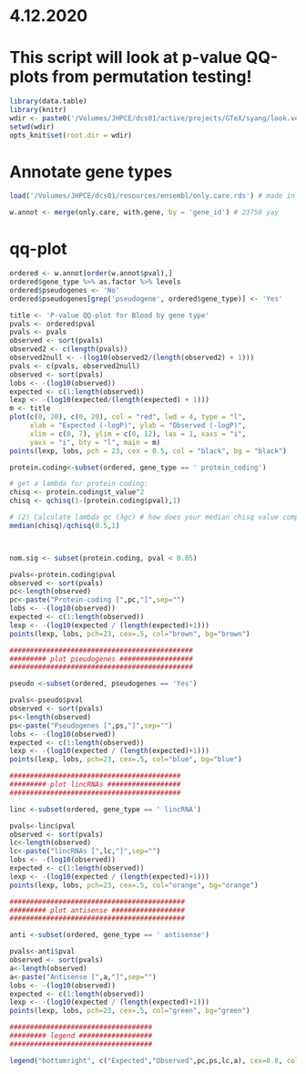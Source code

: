 # 4.12.2020

# This script will look at p-value QQ-plots from permutation testing!
```r
library(data.table)
library(knitr)
wdir <- paste0('/Volumes/JHPCE/dcs01/active/projects/GTeX/syang/look.version8/Whole Blood/with.gene.rds')
setwd(wdir)
opts_knit$set(root.dir = wdir)
```
		
# Annotate gene types
```r
load('/Volumes/JHPCE/dcs01/resources/ensembl/only.care.rds') # made in /dcs01/arking/arkinglab/resources/ensembl/try.read.R

w.annot <- merge(only.care, with.gene, by = 'gene_id') # 23758 yay
```

# qq-plot
```r
ordered <- w.annot[order(w.annot$pval),]
ordered$gene_type %>% as.factor %>% levels
ordered$pseudogenes <- 'No'
ordered$pseudogenes[grep('pseudogene', ordered$gene_type)] <- 'Yes'

title <- 'P-value QQ-plot for Blood by gene type'
pvals <- ordered$pval
pvals <- pvals
observed <- sort(pvals)
observed2 <- c(length(pvals))
observed2null <- -(log10(observed2/(length(observed2) + 1)))
pvals <- c(pvals, observed2null)
observed <- sort(pvals)
lobs <- -(log10(observed))
expected <- c(1:length(observed))
lexp <- -(log10(expected/(length(expected) + 1)))
m <- title
plot(c(0, 20), c(0, 20), col = "red", lwd = 4, type = "l",
     xlab = "Expected (-logP)", ylab = "Observed (-logP)",
     xlim = c(0, 7), ylim = c(0, 12), las = 1, xaxs = "i",
     yaxs = "i", bty = "l", main = m)
points(lexp, lobs, pch = 23, cex = 0.5, col = "black", bg = "black")

protein.coding<-subset(ordered, gene_type == ' protein_coding')

# get a lambda for protein coding:
chisq <- protein.coding$t_value^2
chisq <- qchisq(1-(protein.coding$pval),1)

# (2) Calculate lambda gc (λgc) # how does your median chisq value compare?
median(chisq)/qchisq(0.5,1)



nom.sig <- subset(protein.coding, pval < 0.05)

pvals<-protein.coding$pval
observed <- sort(pvals)
pc<-length(observed)
pc<-paste("Protein-coding [",pc,"]",sep="")
lobs <- -(log10(observed))
expected <- c(1:length(observed))
lexp <- -(log10(expected / (length(expected)+1)))
points(lexp, lobs, pch=23, cex=.5, col="brown", bg="brown")

#############################################
######### plot pseudogenes ##################
#############################################

pseudo <-subset(ordered, pseudogenes == 'Yes')

pvals<-pseudo$pval
observed <- sort(pvals)
ps<-length(observed)
ps<-paste("Pseudogenes [",ps,"]",sep="")
lobs <- -(log10(observed))
expected <- c(1:length(observed))
lexp <- -(log10(expected / (length(expected)+1)))
points(lexp, lobs, pch=23, cex=.5, col="blue", bg="blue")

##########################################
######### plot lincRNAs ##################
##########################################

linc <-subset(ordered, gene_type == ' lincRNA')

pvals<-linc$pval
observed <- sort(pvals)
lc<-length(observed)
lc<-paste("lincRNAs [",lc,"]",sep="")
lobs <- -(log10(observed))
expected <- c(1:length(observed))
lexp <- -(log10(expected / (length(expected)+1)))
points(lexp, lobs, pch=23, cex=.5, col="orange", bg="orange")

###########################################
######### plot antisense ##################
###########################################

anti <-subset(ordered, gene_type == ' antisense')

pvals<-anti$pval
observed <- sort(pvals)
a<-length(observed)
a<-paste("Antisense [",a,"]",sep="")
lobs <- -(log10(observed))
expected <- c(1:length(observed))
lexp <- -(log10(expected / (length(expected)+1)))
points(lexp, lobs, pch=23, cex=.5, col="green", bg="green")

###################################
######### legend ##################
###################################

legend("bottomright", c("Expected","Observed",pc,ps,lc,a), cex=0.8, col=c("red","black","brown","blue","orange","green"), pch=18)
```